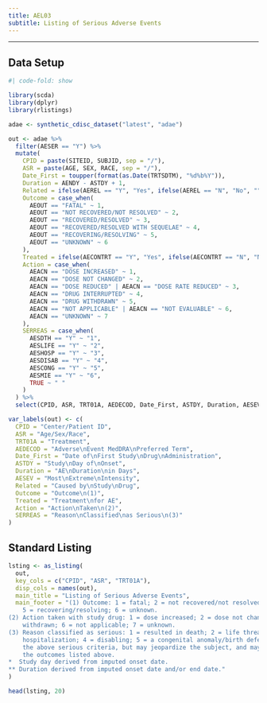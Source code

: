 ```yaml
---
title: AEL03
subtitle: Listing of Serious Adverse Events
---
```


------------------------------------------------------------------------

::: panel-tabset
## Data Setup

```r
#| code-fold: show

library(scda)
library(dplyr)
library(rlistings)

adae <- synthetic_cdisc_dataset("latest", "adae")

out <- adae %>%
  filter(AESER == "Y") %>%
  mutate(
    CPID = paste(SITEID, SUBJID, sep = "/"),
    ASR = paste(AGE, SEX, RACE, sep = "/"),
    Date_First = toupper(format(as.Date(TRTSDTM), "%d%b%Y")),
    Duration = AENDY - ASTDY + 1,
    Related = ifelse(AEREL == "Y", "Yes", ifelse(AEREL == "N", "No", "")),
    Outcome = case_when(
      AEOUT == "FATAL" ~ 1,
      AEOUT == "NOT RECOVERED/NOT RESOLVED" ~ 2,
      AEOUT == "RECOVERED/RESOLVED" ~ 3,
      AEOUT == "RECOVERED/RESOLVED WITH SEQUELAE" ~ 4,
      AEOUT == "RECOVERING/RESOLVING" ~ 5,
      AEOUT == "UNKNOWN" ~ 6
    ),
    Treated = ifelse(AECONTRT == "Y", "Yes", ifelse(AECONTRT == "N", "No", "")),
    Action = case_when(
      AEACN == "DOSE INCREASED" ~ 1,
      AEACN == "DOSE NOT CHANGED" ~ 2,
      AEACN == "DOSE REDUCED" | AEACN == "DOSE RATE REDUCED" ~ 3,
      AEACN == "DRUG INTERRUPTED" ~ 4,
      AEACN == "DRUG WITHDRAWN" ~ 5,
      AEACN == "NOT APPLICABLE" | AEACN == "NOT EVALUABLE" ~ 6,
      AEACN == "UNKNOWN" ~ 7
    ),
    SERREAS = case_when(
      AESDTH == "Y" ~ "1",
      AESLIFE == "Y" ~ "2",
      AESHOSP == "Y" ~ "3",
      AESDISAB == "Y" ~ "4",
      AESCONG == "Y" ~ "5",
      AESMIE == "Y" ~ "6",
      TRUE ~ " "
    )
  ) %>%
  select(CPID, ASR, TRT01A, AEDECOD, Date_First, ASTDY, Duration, AESEV, Related, Outcome, Treated, Action, SERREAS)

var_labels(out) <- c(
  CPID = "Center/Patient ID",
  ASR = "Age/Sex/Race",
  TRT01A = "Treatment",
  AEDECOD = "Adverse\nEvent MedDRA\nPreferred Term",
  Date_First = "Date of\nFirst Study\nDrug\nAdministration",
  ASTDY = "Study\nDay of\nOnset",
  Duration = "AE\nDuration\nin Days",
  AESEV = "Most\nExtreme\nIntensity",
  Related = "Caused by\nStudy\nDrug",
  Outcome = "Outcome\n(1)",
  Treated = "Treatment\nfor AE",
  Action = "Action\nTaken\n(2)",
  SERREAS = "Reason\nClassified\nas Serious\n(3)"
)
```

## Standard Listing

```r
lsting <- as_listing(
  out,
  key_cols = c("CPID", "ASR", "TRT01A"),
  disp_cols = names(out),
  main_title = "Listing of Serious Adverse Events",
  main_footer = "(1) Outcome: 1 = fatal; 2 = not recovered/not resolved; 3 = recovered/resolved; 4 = recovered/resolved with sequelae;
    5 = recovering/resolving; 6 = unknown.
(2) Action taken with study drug: 1 = dose increased; 2 = dose not changed; 3 = dose reduced; 4 = drug interrupted; 5 = drug
    withdrawn; 6 = not applicable; 7 = unknown.
(3) Reason classified as serious: 1 = resulted in death; 2 = life threatening; 3 = required prolonged in patient
    hospitalization; 4 = disabling; 5 = a congenital anomaly/birth defect in offspring of study subject; 6 = does not meet any of
    the above serious criteria, but may jeopardize the subject, and may require medical or surgical intervention to prevent one of
    the outcomes listed above.
*  Study day derived from imputed onset date.
** Duration derived from imputed onset date and/or end date."
)

head(lsting, 20)
```
:::
